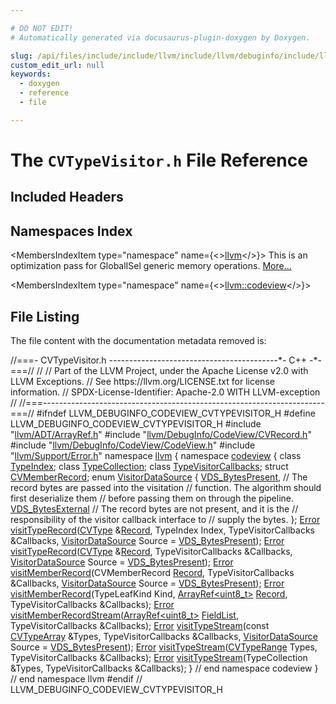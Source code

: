 ```yaml
---

# DO NOT EDIT!
# Automatically generated via docusaurus-plugin-doxygen by Doxygen.

slug: /api/files/include/include/llvm/include/llvm/debuginfo/include/llvm/debuginfo/codeview/cvtypevisitor-h
custom_edit_url: null
keywords:
  - doxygen
  - reference
  - file

---
```





# The `CVTypeVisitor.h` File Reference

<DoxygenPage pluginConfig={pluginConfig}>



## Included Headers

<IncludesList>
<IncludesListItem
  filePath="llvm/ADT/ArrayRef.h"
  permalink="/docs/api/files/include/include/llvm/include/llvm/adt/arrayref-h"
  isLocal="true" />
<IncludesListItem
  filePath="llvm/DebugInfo/CodeView/CVRecord.h"
  permalink="/docs/api/files/include/include/llvm/include/llvm/debuginfo/include/llvm/debuginfo/codeview/cvrecord-h"
  isLocal="true" />
<IncludesListItem
  filePath="llvm/DebugInfo/CodeView/CodeView.h"
  permalink="/docs/api/files/include/include/llvm/include/llvm/debuginfo/include/llvm/debuginfo/codeview/codeview-h"
  isLocal="true" />
<IncludesListItem
  filePath="llvm/Support/Error.h"
  permalink="/docs/api/files/include/include/llvm/include/llvm/support/error-h"
  isLocal="true" />
</IncludesList>

## Namespaces Index

<MembersIndex>

<MembersIndexItem
  type="namespace"
  name={<><a href="/docs/api/namespaces/llvm">llvm</a></>}>
This is an optimization pass for GlobalISel generic memory operations. <a href="/docs/api/namespaces/llvm/#details">More...</a>
</MembersIndexItem>

<MembersIndexItem
  type="namespace"
  name={<><a href="/docs/api/namespaces/llvm/codeview">llvm::codeview</a></>}>
</MembersIndexItem>

</MembersIndex>


## File Listing

The file content with the documentation metadata removed is:

<ProgramListing>

<Link id="l00001" /><CodeLine lineNumber="1"><Highlight kind="comment">//===- CVTypeVisitor.h ------------------------------------------&#42;- C++ -&#42;-===//</Highlight><Highlight kind="normal"></Highlight></CodeLine>
<Link id="l00002" /><CodeLine lineNumber="2"><Highlight kind="normal"></Highlight><Highlight kind="comment">//</Highlight><Highlight kind="normal"></Highlight></CodeLine>
<Link id="l00003" /><CodeLine lineNumber="3"><Highlight kind="normal"></Highlight><Highlight kind="comment">// Part of the LLVM Project, under the Apache License v2.0 with LLVM Exceptions.</Highlight><Highlight kind="normal"></Highlight></CodeLine>
<Link id="l00004" /><CodeLine lineNumber="4"><Highlight kind="normal"></Highlight><Highlight kind="comment">// See https://llvm.org/LICENSE.txt for license information.</Highlight><Highlight kind="normal"></Highlight></CodeLine>
<Link id="l00005" /><CodeLine lineNumber="5"><Highlight kind="normal"></Highlight><Highlight kind="comment">// SPDX-License-Identifier: Apache-2.0 WITH LLVM-exception</Highlight><Highlight kind="normal"></Highlight></CodeLine>
<Link id="l00006" /><CodeLine lineNumber="6"><Highlight kind="normal"></Highlight><Highlight kind="comment">//</Highlight><Highlight kind="normal"></Highlight></CodeLine>
<Link id="l00007" /><CodeLine lineNumber="7"><Highlight kind="normal"></Highlight><Highlight kind="comment">//===----------------------------------------------------------------------===//</Highlight><Highlight kind="normal"></Highlight></CodeLine>
<Link id="l00008" /><CodeLine lineNumber="8"><Highlight kind="normal"></Highlight></CodeLine>
<Link id="l00009" /><CodeLine lineNumber="9"><Highlight kind="normal"></Highlight><Highlight kind="preprocessor">#ifndef LLVM&#95;DEBUGINFO&#95;CODEVIEW&#95;CVTYPEVISITOR&#95;H</Highlight><Highlight kind="normal"></Highlight></CodeLine>
<Link id="l00010" /><CodeLine lineNumber="10"><Highlight kind="normal"></Highlight><Highlight kind="preprocessor">#define LLVM&#95;DEBUGINFO&#95;CODEVIEW&#95;CVTYPEVISITOR&#95;H</Highlight><Highlight kind="normal"></Highlight></CodeLine>
<Link id="l00011" /><CodeLine lineNumber="11"><Highlight kind="normal"></Highlight></CodeLine>
<Link id="l00012" /><CodeLine lineNumber="12"><Highlight kind="normal"></Highlight><Highlight kind="preprocessor">#include &quot;<a href="/docs/api/files/include/include/llvm/include/llvm/adt/arrayref-h">llvm/ADT/ArrayRef.h</a>&quot;</Highlight><Highlight kind="normal"></Highlight></CodeLine>
<Link id="l00013" /><CodeLine lineNumber="13"><Highlight kind="normal"></Highlight><Highlight kind="preprocessor">#include &quot;<a href="/docs/api/files/include/include/llvm/include/llvm/debuginfo/include/llvm/debuginfo/codeview/cvrecord-h">llvm/DebugInfo/CodeView/CVRecord.h</a>&quot;</Highlight><Highlight kind="normal"></Highlight></CodeLine>
<Link id="l00014" /><CodeLine lineNumber="14"><Highlight kind="normal"></Highlight><Highlight kind="preprocessor">#include &quot;<a href="/docs/api/files/include/include/llvm/include/llvm/debuginfo/include/llvm/debuginfo/codeview/codeview-h">llvm/DebugInfo/CodeView/CodeView.h</a>&quot;</Highlight><Highlight kind="normal"></Highlight></CodeLine>
<Link id="l00015" /><CodeLine lineNumber="15"><Highlight kind="normal"></Highlight><Highlight kind="preprocessor">#include &quot;<a href="/docs/api/files/include/include/llvm/include/llvm/support/error-h">llvm/Support/Error.h</a>&quot;</Highlight><Highlight kind="normal"></Highlight></CodeLine>
<Link id="l00016" /><CodeLine lineNumber="16"><Highlight kind="normal"></Highlight></CodeLine>
<Link id="l00017" /><CodeLine lineNumber="17"><Highlight kind="normal"></Highlight><Highlight kind="keyword">namespace </Highlight><Highlight kind="normal"><a href="/docs/api/namespaces/llvm">llvm</a> &#123;</Highlight></CodeLine>
<Link id="l00018" /><CodeLine lineNumber="18"><Highlight kind="normal"></Highlight><Highlight kind="keyword">namespace </Highlight><Highlight kind="normal"><a href="/docs/api/namespaces/llvm/codeview">codeview</a> &#123;</Highlight></CodeLine>
<Link id="l00019" /><CodeLine lineNumber="19"><Highlight kind="normal"></Highlight><Highlight kind="keyword">class </Highlight><Highlight kind="normal"><a href="/docs/api/classes/llvm/codeview/typeindex">TypeIndex</a>;</Highlight></CodeLine>
<Link id="l00020" /><CodeLine lineNumber="20"><Highlight kind="normal"></Highlight><Highlight kind="keyword">class </Highlight><Highlight kind="normal"><a href="/docs/api/classes/llvm/codeview/typecollection">TypeCollection</a>;</Highlight></CodeLine>
<Link id="l00021" /><CodeLine lineNumber="21"><Highlight kind="normal"></Highlight><Highlight kind="keyword">class </Highlight><Highlight kind="normal"><a href="/docs/api/classes/llvm/codeview/typevisitorcallbacks">TypeVisitorCallbacks</a>;</Highlight></CodeLine>
<Link id="l00022" /><CodeLine lineNumber="22"><Highlight kind="normal"></Highlight><Highlight kind="keyword">struct </Highlight><Highlight kind="normal"><a href="/docs/api/structs/llvm/codeview/cvmemberrecord">CVMemberRecord</a>;</Highlight></CodeLine>
<Link id="l00023" /><CodeLine lineNumber="23"><Highlight kind="normal"></Highlight></CodeLine>
<Link id="l00024" /><CodeLine lineNumber="24" lineLink="/docs/api/namespaces/llvm/codeview/#a10cd0f4e57318f72f796d3078e43e60a"><Highlight kind="normal"></Highlight><Highlight kind="keyword">enum</Highlight><Highlight kind="normal"> <a href="/docs/api/namespaces/llvm/codeview/#a10cd0f4e57318f72f796d3078e43e60a">VisitorDataSource</a> &#123;</Highlight></CodeLine>
<Link id="l00025" /><CodeLine lineNumber="25" lineLink="/docs/api/namespaces/llvm/codeview/#a10cd0f4e57318f72f796d3078e43e60aaea1f020d9c8ead51eb20f45f901d061b"><Highlight kind="normal">  <a href="/docs/api/namespaces/llvm/codeview/#a10cd0f4e57318f72f796d3078e43e60aaea1f020d9c8ead51eb20f45f901d061b">VDS&#95;BytesPresent</a>, </Highlight><Highlight kind="comment">// The record bytes are passed into the visitation</Highlight><Highlight kind="normal"></Highlight></CodeLine>
<Link id="l00026" /><CodeLine lineNumber="26"><Highlight kind="normal">                    </Highlight><Highlight kind="comment">// function.  The algorithm should first deserialize them</Highlight><Highlight kind="normal"></Highlight></CodeLine>
<Link id="l00027" /><CodeLine lineNumber="27"><Highlight kind="normal">                    </Highlight><Highlight kind="comment">// before passing them on through the pipeline.</Highlight><Highlight kind="normal"></Highlight></CodeLine>
<Link id="l00028" /><CodeLine lineNumber="28" lineLink="/docs/api/namespaces/llvm/codeview/#a10cd0f4e57318f72f796d3078e43e60aae7bbc4a085b4dd44a4f29a52891dfe7e"><Highlight kind="normal">  <a href="/docs/api/namespaces/llvm/codeview/#a10cd0f4e57318f72f796d3078e43e60aae7bbc4a085b4dd44a4f29a52891dfe7e">VDS&#95;BytesExternal</a> </Highlight><Highlight kind="comment">// The record bytes are not present, and it is the</Highlight><Highlight kind="normal"></Highlight></CodeLine>
<Link id="l00029" /><CodeLine lineNumber="29"><Highlight kind="normal">                    </Highlight><Highlight kind="comment">// responsibility of the visitor callback interface to</Highlight><Highlight kind="normal"></Highlight></CodeLine>
<Link id="l00030" /><CodeLine lineNumber="30"><Highlight kind="normal">                    </Highlight><Highlight kind="comment">// supply the bytes.</Highlight><Highlight kind="normal"></Highlight></CodeLine>
<Link id="l00031" /><CodeLine lineNumber="31"><Highlight kind="normal">&#125;;</Highlight></CodeLine>
<Link id="l00032" /><CodeLine lineNumber="32"><Highlight kind="normal"></Highlight></CodeLine>
<Link id="l00033" /><CodeLine lineNumber="33"><Highlight kind="normal"><a href="/docs/api/classes/llvm/error">Error</a> <a href="/docs/api/namespaces/llvm/codeview/#af26584ce30240916434e2fa458ff3f89">visitTypeRecord</a>(<a href="/docs/api/namespaces/llvm/codeview/#a238eda31f74c0f0f3224f71b50b7d165">CVType</a> &amp;<a href="/docs/api/classes/llvm/record">Record</a>, TypeIndex Index,</Highlight></CodeLine>
<Link id="l00034" /><CodeLine lineNumber="34"><Highlight kind="normal">                      TypeVisitorCallbacks &amp;Callbacks,</Highlight></CodeLine>
<Link id="l00035" /><CodeLine lineNumber="35"><Highlight kind="normal">                      <a href="/docs/api/namespaces/llvm/codeview/#a10cd0f4e57318f72f796d3078e43e60a">VisitorDataSource</a> Source = <a href="/docs/api/namespaces/llvm/codeview/#a10cd0f4e57318f72f796d3078e43e60aaea1f020d9c8ead51eb20f45f901d061b">VDS&#95;BytesPresent</a>);</Highlight></CodeLine>
<Link id="l00036" /><CodeLine lineNumber="36"><Highlight kind="normal"><a href="/docs/api/classes/llvm/error">Error</a> <a href="/docs/api/namespaces/llvm/codeview/#af26584ce30240916434e2fa458ff3f89">visitTypeRecord</a>(<a href="/docs/api/namespaces/llvm/codeview/#a238eda31f74c0f0f3224f71b50b7d165">CVType</a> &amp;<a href="/docs/api/classes/llvm/record">Record</a>, TypeVisitorCallbacks &amp;Callbacks,</Highlight></CodeLine>
<Link id="l00037" /><CodeLine lineNumber="37"><Highlight kind="normal">                      <a href="/docs/api/namespaces/llvm/codeview/#a10cd0f4e57318f72f796d3078e43e60a">VisitorDataSource</a> Source = <a href="/docs/api/namespaces/llvm/codeview/#a10cd0f4e57318f72f796d3078e43e60aaea1f020d9c8ead51eb20f45f901d061b">VDS&#95;BytesPresent</a>);</Highlight></CodeLine>
<Link id="l00038" /><CodeLine lineNumber="38"><Highlight kind="normal"></Highlight></CodeLine>
<Link id="l00039" /><CodeLine lineNumber="39"><Highlight kind="normal"><a href="/docs/api/classes/llvm/error">Error</a> <a href="/docs/api/namespaces/llvm/codeview/#a04fe857d22e3bccfebf20744eb108b26">visitMemberRecord</a>(CVMemberRecord <a href="/docs/api/classes/llvm/record">Record</a>, TypeVisitorCallbacks &amp;Callbacks,</Highlight></CodeLine>
<Link id="l00040" /><CodeLine lineNumber="40"><Highlight kind="normal">                        <a href="/docs/api/namespaces/llvm/codeview/#a10cd0f4e57318f72f796d3078e43e60a">VisitorDataSource</a> Source = <a href="/docs/api/namespaces/llvm/codeview/#a10cd0f4e57318f72f796d3078e43e60aaea1f020d9c8ead51eb20f45f901d061b">VDS&#95;BytesPresent</a>);</Highlight></CodeLine>
<Link id="l00041" /><CodeLine lineNumber="41"><Highlight kind="normal"><a href="/docs/api/classes/llvm/error">Error</a> <a href="/docs/api/namespaces/llvm/codeview/#a04fe857d22e3bccfebf20744eb108b26">visitMemberRecord</a>(TypeLeafKind Kind, <a href="/docs/api/classes/llvm/arrayref">ArrayRef&lt;uint8&#95;t&gt;</a> <a href="/docs/api/classes/llvm/record">Record</a>,</Highlight></CodeLine>
<Link id="l00042" /><CodeLine lineNumber="42"><Highlight kind="normal">                        TypeVisitorCallbacks &amp;Callbacks);</Highlight></CodeLine>
<Link id="l00043" /><CodeLine lineNumber="43"><Highlight kind="normal"></Highlight></CodeLine>
<Link id="l00044" /><CodeLine lineNumber="44"><Highlight kind="normal"><a href="/docs/api/classes/llvm/error">Error</a> <a href="/docs/api/namespaces/llvm/codeview/#a57d13299304164b4066de170e66c3d77">visitMemberRecordStream</a>(<a href="/docs/api/classes/llvm/arrayref">ArrayRef&lt;uint8&#95;t&gt;</a> <a href="/docs/api/namespaces/llvm/codeview/#a856d291d3b47f25806d62863137976a2aa1017051aa12b8176e548f2752a73693">FieldList</a>,</Highlight></CodeLine>
<Link id="l00045" /><CodeLine lineNumber="45"><Highlight kind="normal">                              TypeVisitorCallbacks &amp;Callbacks);</Highlight></CodeLine>
<Link id="l00046" /><CodeLine lineNumber="46"><Highlight kind="normal"></Highlight></CodeLine>
<Link id="l00047" /><CodeLine lineNumber="47"><Highlight kind="normal"><a href="/docs/api/classes/llvm/error">Error</a> <a href="/docs/api/namespaces/llvm/codeview/#a80de118d9b3595338015076ae0768e49">visitTypeStream</a>(</Highlight><Highlight kind="keyword">const</Highlight><Highlight kind="normal"> <a href="/docs/api/namespaces/llvm/codeview/#a3b5a871028c3a00c356376368d4d57d9">CVTypeArray</a> &amp;Types, TypeVisitorCallbacks &amp;Callbacks,</Highlight></CodeLine>
<Link id="l00048" /><CodeLine lineNumber="48"><Highlight kind="normal">                      <a href="/docs/api/namespaces/llvm/codeview/#a10cd0f4e57318f72f796d3078e43e60a">VisitorDataSource</a> Source = <a href="/docs/api/namespaces/llvm/codeview/#a10cd0f4e57318f72f796d3078e43e60aaea1f020d9c8ead51eb20f45f901d061b">VDS&#95;BytesPresent</a>);</Highlight></CodeLine>
<Link id="l00049" /><CodeLine lineNumber="49"><Highlight kind="normal"><a href="/docs/api/classes/llvm/error">Error</a> <a href="/docs/api/namespaces/llvm/codeview/#a80de118d9b3595338015076ae0768e49">visitTypeStream</a>(<a href="/docs/api/namespaces/llvm/codeview/#a14b3836af71be787033a77fb8c6fdd6c">CVTypeRange</a> Types, TypeVisitorCallbacks &amp;Callbacks);</Highlight></CodeLine>
<Link id="l00050" /><CodeLine lineNumber="50"><Highlight kind="normal"><a href="/docs/api/classes/llvm/error">Error</a> <a href="/docs/api/namespaces/llvm/codeview/#a80de118d9b3595338015076ae0768e49">visitTypeStream</a>(TypeCollection &amp;Types, TypeVisitorCallbacks &amp;Callbacks);</Highlight></CodeLine>
<Link id="l00051" /><CodeLine lineNumber="51"><Highlight kind="normal"></Highlight></CodeLine>
<Link id="l00052" /><CodeLine lineNumber="52"><Highlight kind="normal">&#125; </Highlight><Highlight kind="comment">// end namespace codeview</Highlight><Highlight kind="normal"></Highlight></CodeLine>
<Link id="l00053" /><CodeLine lineNumber="53"><Highlight kind="normal">&#125; </Highlight><Highlight kind="comment">// end namespace llvm</Highlight><Highlight kind="normal"></Highlight></CodeLine>
<Link id="l00054" /><CodeLine lineNumber="54"><Highlight kind="normal"></Highlight></CodeLine>
<Link id="l00055" /><CodeLine lineNumber="55"><Highlight kind="normal"></Highlight><Highlight kind="preprocessor">#endif </Highlight><Highlight kind="comment">// LLVM&#95;DEBUGINFO&#95;CODEVIEW&#95;CVTYPEVISITOR&#95;H</Highlight><Highlight kind="normal"></Highlight></CodeLine>

</ProgramListing>


</DoxygenPage>
